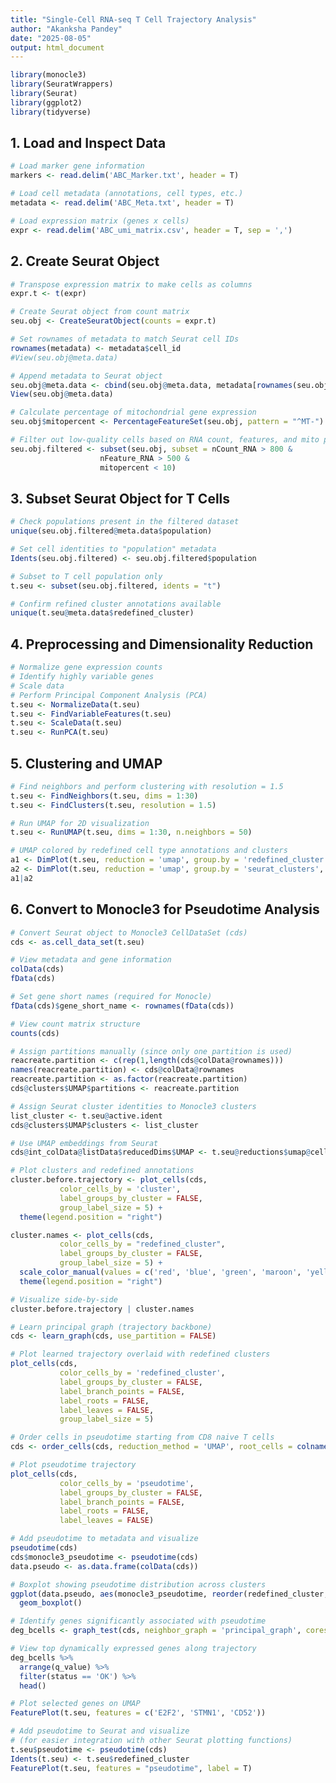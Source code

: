 ```yaml
---
title: "Single-Cell RNA-seq T Cell Trajectory Analysis"
author: "Akanksha Pandey"
date: "2025-08-05"
output: html_document
---
```


```r
library(monocle3)
library(SeuratWrappers)
library(Seurat)
library(ggplot2)
library(tidyverse)
```

## 1. Load and Inspect Data
```r
# Load marker gene information
markers <- read.delim('ABC_Marker.txt', header = T) 

# Load cell metadata (annotations, cell types, etc.)
metadata <- read.delim('ABC_Meta.txt', header = T) 

# Load expression matrix (genes x cells)
expr <- read.delim('ABC_umi_matrix.csv', header = T, sep = ',') 
```

## 2. Create Seurat Object
```r
# Transpose expression matrix to make cells as columns
expr.t <- t(expr)

# Create Seurat object from count matrix
seu.obj <- CreateSeuratObject(counts = expr.t)

# Set rownames of metadata to match Seurat cell IDs
rownames(metadata) <- metadata$cell_id
#View(seu.obj@meta.data)

# Append metadata to Seurat object
seu.obj@meta.data <- cbind(seu.obj@meta.data, metadata[rownames(seu.obj@meta.data), ])
View(seu.obj@meta.data)

# Calculate percentage of mitochondrial gene expression
seu.obj$mitopercent <- PercentageFeatureSet(seu.obj, pattern = "^MT-")

# Filter out low-quality cells based on RNA count, features, and mito percentage
seu.obj.filtered <- subset(seu.obj, subset = nCount_RNA > 800 &
                    nFeature_RNA > 500 &
                    mitopercent < 10)
```

## 3. Subset Seurat Object for T Cells
```r
# Check populations present in the filtered dataset
unique(seu.obj.filtered@meta.data$population)

# Set cell identities to "population" metadata
Idents(seu.obj.filtered) <- seu.obj.filtered$population

# Subset to T cell population only
t.seu <- subset(seu.obj.filtered, idents = "t")

# Confirm refined cluster annotations available
unique(t.seu@meta.data$redefined_cluster)
```

## 4. Preprocessing and Dimensionality Reduction
```r
# Normalize gene expression counts
# Identify highly variable genes
# Scale data
# Perform Principal Component Analysis (PCA)
t.seu <- NormalizeData(t.seu)
t.seu <- FindVariableFeatures(t.seu)
t.seu <- ScaleData(t.seu)
t.seu <- RunPCA(t.seu)
```

## 5. Clustering and UMAP
```r
# Find neighbors and perform clustering with resolution = 1.5
t.seu <- FindNeighbors(t.seu, dims = 1:30)
t.seu <- FindClusters(t.seu, resolution = 1.5)

# Run UMAP for 2D visualization
t.seu <- RunUMAP(t.seu, dims = 1:30, n.neighbors = 50)

# UMAP colored by redefined cell type annotations and clusters
a1 <- DimPlot(t.seu, reduction = 'umap', group.by = 'redefined_cluster', label = T)
a2 <- DimPlot(t.seu, reduction = 'umap', group.by = 'seurat_clusters', label = T)
a1|a2
```

## 6. Convert to Monocle3 for Pseudotime Analysis
```r
# Convert Seurat object to Monocle3 CellDataSet (cds)
cds <- as.cell_data_set(t.seu)

# View metadata and gene information
colData(cds)
fData(cds)

# Set gene short names (required for Monocle)
fData(cds)$gene_short_name <- rownames(fData(cds))

# View count matrix structure
counts(cds)
```


```r
# Assign partitions manually (since only one partition is used)
reacreate.partition <- c(rep(1,length(cds@colData@rownames)))
names(reacreate.partition) <- cds@colData@rownames
reacreate.partition <- as.factor(reacreate.partition)
cds@clusters$UMAP$partitions <- reacreate.partition

# Assign Seurat cluster identities to Monocle3 clusters
list_cluster <- t.seu@active.ident
cds@clusters$UMAP$clusters <- list_cluster

# Use UMAP embeddings from Seurat
cds@int_colData@listData$reducedDims$UMAP <- t.seu@reductions$umap@cell.embeddings

# Plot clusters and redefined annotations
cluster.before.trajectory <- plot_cells(cds,
           color_cells_by = 'cluster',
           label_groups_by_cluster = FALSE,
           group_label_size = 5) +
  theme(legend.position = "right")

cluster.names <- plot_cells(cds,
           color_cells_by = "redefined_cluster",
           label_groups_by_cluster = FALSE,
           group_label_size = 5) +
  scale_color_manual(values = c('red', 'blue', 'green', 'maroon', 'yellow', 'grey', 'cyan')) +
  theme(legend.position = "right")

# Visualize side-by-side
cluster.before.trajectory | cluster.names
```


```r
# Learn principal graph (trajectory backbone)
cds <- learn_graph(cds, use_partition = FALSE)

# Plot learned trajectory overlaid with redefined clusters
plot_cells(cds,
           color_cells_by = 'redefined_cluster',
           label_groups_by_cluster = FALSE,
           label_branch_points = FALSE,
           label_roots = FALSE,
           label_leaves = FALSE,
           group_label_size = 5)
```


```r
# Order cells in pseudotime starting from CD8 naive T cells
cds <- order_cells(cds, reduction_method = 'UMAP', root_cells = colnames(cds[, cds$redefined_cluster == "CD8 naive T"]))

# Plot pseudotime trajectory
plot_cells(cds,
           color_cells_by = 'pseudotime',
           label_groups_by_cluster = FALSE,
           label_branch_points = FALSE,
           label_roots = FALSE,
           label_leaves = FALSE)

# Add pseudotime to metadata and visualize
pseudotime(cds)
cds$monocle3_pseudotime <- pseudotime(cds)
data.pseudo <- as.data.frame(colData(cds))

# Boxplot showing pseudotime distribution across clusters
ggplot(data.pseudo, aes(monocle3_pseudotime, reorder(redefined_cluster, monocle3_pseudotime, median), fill = redefined_cluster)) +
  geom_boxplot()

```


```r
# Identify genes significantly associated with pseudotime
deg_bcells <- graph_test(cds, neighbor_graph = 'principal_graph', cores = 4)

# View top dynamically expressed genes along trajectory
deg_bcells %>% 
  arrange(q_value) %>% 
  filter(status == 'OK') %>% 
  head()

# Plot selected genes on UMAP
FeaturePlot(t.seu, features = c('E2F2', 'STMN1', 'CD52'))

# Add pseudotime to Seurat and visualize
# (for easier integration with other Seurat plotting functions)
t.seu$pseudotime <- pseudotime(cds)
Idents(t.seu) <- t.seu$redefined_cluster
FeaturePlot(t.seu, features = "pseudotime", label = T)
```
